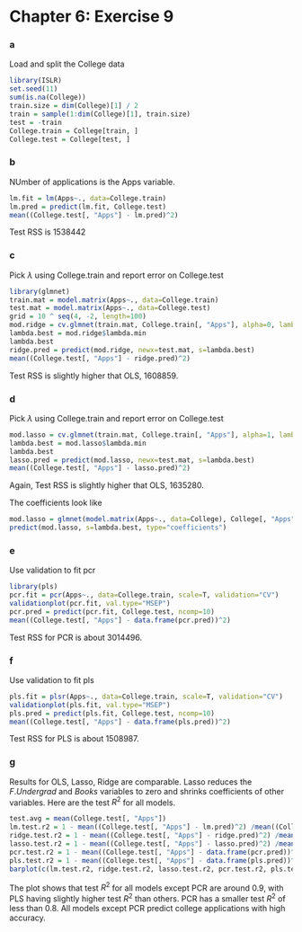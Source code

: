 Chapter 6: Exercise 9
========================================================

### a
Load and split the College data
```r
library(ISLR)
set.seed(11)
sum(is.na(College))
train.size = dim(College)[1] / 2
train = sample(1:dim(College)[1], train.size)
test = -train
College.train = College[train, ]
College.test = College[test, ]
```

### b
NUmber of applications is the Apps variable.
```r
lm.fit = lm(Apps~., data=College.train)
lm.pred = predict(lm.fit, College.test)
mean((College.test[, "Apps"] - lm.pred)^2)
```
Test RSS is $1538442$

### c
Pick $\lambda$ using College.train and report error on College.test
```r
library(glmnet)
train.mat = model.matrix(Apps~., data=College.train)
test.mat = model.matrix(Apps~., data=College.test)
grid = 10 ^ seq(4, -2, length=100)
mod.ridge = cv.glmnet(train.mat, College.train[, "Apps"], alpha=0, lambda=grid, thresh=1e-12)
lambda.best = mod.ridge$lambda.min
lambda.best
ridge.pred = predict(mod.ridge, newx=test.mat, s=lambda.best)
mean((College.test[, "Apps"] - ridge.pred)^2)
```
Test RSS is slightly higher that OLS, $1608859$.

### d
Pick $\lambda$ using College.train and report error on College.test
```r
mod.lasso = cv.glmnet(train.mat, College.train[, "Apps"], alpha=1, lambda=grid, thresh=1e-12)
lambda.best = mod.lasso$lambda.min
lambda.best
lasso.pred = predict(mod.lasso, newx=test.mat, s=lambda.best)
mean((College.test[, "Apps"] - lasso.pred)^2)
```
Again, Test RSS is slightly higher that OLS, $1635280$.

The coefficients look like
```r
mod.lasso = glmnet(model.matrix(Apps~., data=College), College[, "Apps"], alpha=1)
predict(mod.lasso, s=lambda.best, type="coefficients")
```

### e
Use validation to fit pcr
```r
library(pls)
pcr.fit = pcr(Apps~., data=College.train, scale=T, validation="CV")
validationplot(pcr.fit, val.type="MSEP")
pcr.pred = predict(pcr.fit, College.test, ncomp=10)
mean((College.test[, "Apps"] - data.frame(pcr.pred))^2)
```
Test RSS for PCR is about $3014496$.

### f
Use validation to fit pls
```r
pls.fit = plsr(Apps~., data=College.train, scale=T, validation="CV")
validationplot(pls.fit, val.type="MSEP")
pls.pred = predict(pls.fit, College.test, ncomp=10)
mean((College.test[, "Apps"] - data.frame(pls.pred))^2)
```
Test RSS for PLS is about $1508987$.

### g
Results for OLS, Lasso, Ridge are comparable. Lasso reduces the $F.Undergrad$ and $Books$ variables to zero and shrinks coefficients of other variables. Here are the test $R^2$ for all models.
```r
test.avg = mean(College.test[, "Apps"])
lm.test.r2 = 1 - mean((College.test[, "Apps"] - lm.pred)^2) /mean((College.test[, "Apps"] - test.avg)^2)
ridge.test.r2 = 1 - mean((College.test[, "Apps"] - ridge.pred)^2) /mean((College.test[, "Apps"] - test.avg)^2)
lasso.test.r2 = 1 - mean((College.test[, "Apps"] - lasso.pred)^2) /mean((College.test[, "Apps"] - test.avg)^2)
pcr.test.r2 = 1 - mean((College.test[, "Apps"] - data.frame(pcr.pred))^2) /mean((College.test[, "Apps"] - test.avg)^2)
pls.test.r2 = 1 - mean((College.test[, "Apps"] - data.frame(pls.pred))^2) /mean((College.test[, "Apps"] - test.avg)^2)
barplot(c(lm.test.r2, ridge.test.r2, lasso.test.r2, pcr.test.r2, pls.test.r2), col="red", names.arg=c("OLS", "Ridge", "Lasso", "PCR", "PLS"), main="Test R-squared")
```
The plot shows that test $R^2$ for all models except PCR are around 0.9, with PLS having slightly higher test $R^2$ than others. PCR has a smaller test $R^2$ of less than 0.8. All models except PCR predict college applications with high accuracy. 